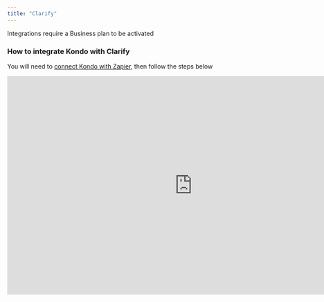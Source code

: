 ```yaml
---
title: "Clarify"
---
```


<Info>
  Integrations require a Business plan to be activated
</Info>

### How to integrate Kondo with Clarify

You will need to [connect Kondo with Zapier](http://docs.trykondo.com/zapier), then follow the steps below

<iframe width="853" height="505" src="https://www.youtube.com/embed/dXYSa09WbIA?si=zo276-iDjvC5TTFX" title="YouTube video player" frameborder="0" allow="accelerometer; autoplay; clipboard-write; encrypted-media; gyroscope; picture-in-picture; web-share" referrerpolicy="strict-origin-when-cross-origin" allowfullscreen />

### What is Clarify?

Clarify is an AI-native CRM that handles tedious admin work like data entry and pipeline management. It's a call recorder, lead enrichment and CRM all in one platform, allowing sellers to focus on building relationships instead of paperwork. Request early access here: https://www.getclarify.ai/revtech